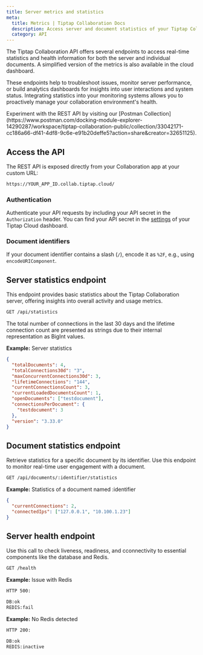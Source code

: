 ```yaml
---
title: Server metrics and statistics
meta:
  title: Metrics | Tiptap Collaboration Docs
  description: Access server and document statistics of your Tiptap Collaboration application. Learn more in our docs!
  category: API
---
```



The Tiptap Collaboration API offers several endpoints to access real-time statistics and health information for both the server and individual documents. A simplified version of the metrics is also available in the cloud dashboard.

These endpoints help to troubleshoot issues, monitor server performance, or build analytics dashboards for insights into user interactions and system status. Integrating statistics into your monitoring systems allows you to proactively manage your collaboration environment's health.

<Callout title="Review the postman collection" variant="hint">
  Experiment with the REST API by visiting our [Postman
  Collection](https://www.postman.com/docking-module-explorer-14290287/workspace/tiptap-collaboration-public/collection/33042171-cc186a66-df41-4df8-9c6e-e91b20deffe5?action=share&creator=32651125).
</Callout>

## Access the API

The REST API is exposed directly from your Collaboration app at your custom URL:

```bash
https://YOUR_APP_ID.collab.tiptap.cloud/
```

### Authentication
Authenticate your API requests by including your API secret in the `Authorization` header. You can find your API secret in
the [settings](https://cloud.tiptap.dev/apps/settings) of your Tiptap Cloud dashboard.

### Document identifiers
If your document identifier contains a slash (`/`), encode it as `%2F`, e.g., using `encodeURIComponent`.

## Server statistics endpoint

This endpoint provides basic statistics about the Tiptap Collaboration server, offering insights into overall activity and usage metrics.

```bash
GET /api/statistics
```

<Callout title="Caution" variant="hint">
  The total number of connections in the last 30 days and the lifetime connection count are
  presented as strings due to their internal representation as BigInt values.
</Callout>

**Example:** Server statistics
```json
{
  "totalDocuments": 4,
  "totalConnections30d": "3",
  "maxConcurrentConnections30d": 3,
  "lifetimeConnections": "144",
  "currentConnectionsCount": 3,
  "currentLoadedDocumentsCount": 1,
  "openDocuments": ["testdocument"],
  "connectionsPerDocument": {
    "testdocument": 3
  },
  "version": "3.33.0"
}
```

## Document statistics endpoint

Retrieve statistics for a specific document by its identifier. Use this endpoint to monitor real-time user engagement with a document.

```bash
GET /api/documents/:identifier/statistics
```

**Example:** Statistics of a document named :identifier

```json
{
  "currentConnections": 2,
  "connectedIps": ["127.0.0.1", "10.100.1.23"]
}
```

## Server health endpoint

Use this call to check liveness, readiness, and cconnectivity to essential components like the database and Redis.

```bash
GET /health
```

**Example:** Issue with Redis

```bash
HTTP 500:

DB:ok
REDIS:fail
```

**Example:** No Redis detected
```bash
HTTP 200:

DB:ok
REDIS:inactive
```